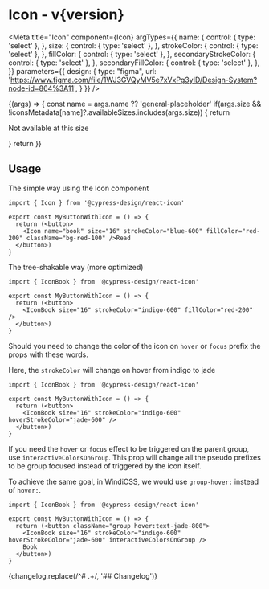 

<h1>Icon<span className="text-lg font-normal"> - v{version}</span></h1>

<Meta
  title="Icon"
  component={Icon}
  argTypes={{
    name: {
      control: { type: 'select' },
    },
    size: {
      control: { type: 'select' },
    },
    strokeColor: {
      control: { type: 'select' },
    },
    fillColor: {
      control: { type: 'select' },
    },
    secondaryStrokeColor: {
      control: { type: 'select' },
    },
    secondaryFillColor: {
      control: { type: 'select' },
    },
  }}
  parameters={{
    design: {
      type: "figma",
      url: 'https://www.figma.com/file/1WJ3GVQyMV5e7xVxPg3yID/Design-System?node-id=864%3A11',
    }
  }}
/>

<Canvas>
  <Story name="Icon">
    {(args) => {
      const name = args.name ?? 'general-placeholder'
      if(args.size && !iconsMetadata[name]?.availableSizes.includes(args.size)) {
        return <p className="text-red-500 bg-red-50">Not available at this size</p>
      }
      return <Icon {...{...args, name }} className="m-2"/>
    }}
  </Story>
</Canvas>

<ArgsTable exclude={/^(hover|focus|hocus)/g} />

## Usage

The simple way using the Icon component

```tsx
import { Icon } from '@cypress-design/react-icon'

export const MyButtonWithIcon = () => {
  return (<button>
    <Icon name="book" size="16" strokeColor="blue-600" fillColor="red-200" className="bg-red-100" />Read
  </button>)
}
```

The tree-shakable way (more optimized)

```tsx
import { IconBook } from '@cypress-design/react-icon'

export const MyButtonWithIcon = () => {
  return (<button>
    <IconBook size="16" strokeColor="indigo-600" fillColor="red-200" />
  </button>)
}
```

Should you need to change the color of the icon on `hover` or `focus` prefix the props with these words.

Here, the `strokeColor` will change on hover from indigo to jade

```tsx
import { IconBook } from '@cypress-design/react-icon'

export const MyButtonWithIcon = () => {
  return (<button>
    <IconBook size="16" strokeColor="indigo-600" hoverStrokeColor="jade-600" />
  </button>)
}
```

If you need the `hover` or `focus` effect to be triggered on the parent group, use `interactiveColorsOnGroup`. 
This prop will change all the pseudo prefixes to be group focused instead of triggered by the icon itself.

To achieve the same goal, in WindiCSS, we would use `group-hover:` instead of `hover:`.

```tsx
import { IconBook } from '@cypress-design/react-icon'

export const MyButtonWithIcon = () => {
  return (<button className="group hover:text-jade-800">
    <IconBook size="16" strokeColor="indigo-600" hoverStrokeColor="jade-600" interactiveColorsOnGroup />
    Book
  </button>)
}
```

<Description>
  {changelog.replace(/^# .+/, '## Changelog')}
</Description>